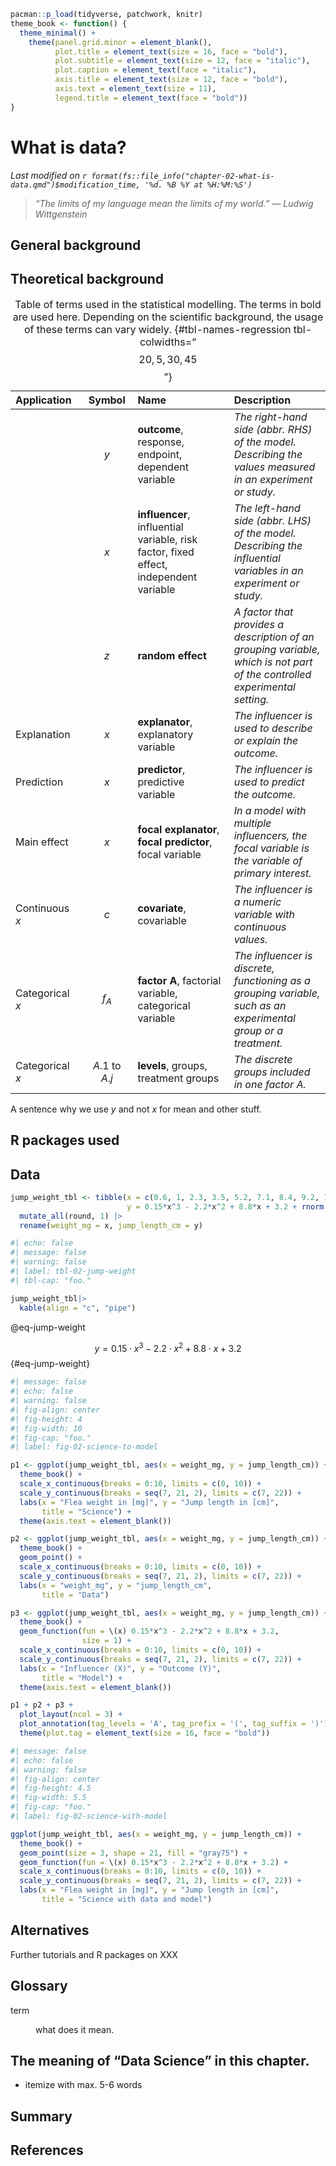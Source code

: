 ```r
pacman::p_load(tidyverse, patchwork, knitr)
theme_book <- function() {
  theme_minimal() +
    theme(panel.grid.minor = element_blank(),
          plot.title = element_text(size = 16, face = "bold"),
          plot.subtitle = element_text(size = 12, face = "italic"),
          plot.caption = element_text(face = "italic"),
          axis.title = element_text(size = 12, face = "bold"),
          axis.text = element_text(size = 11),
          legend.title = element_text(face = "bold"))
}
```

# What is data? {#sec-what-is-data}

*Last modified on `r format(fs::file_info("chapter-02-what-is-data.qmd")$modification_time, '%d. %B %Y at %H:%M:%S')`*

> *"The limits of my language mean the limits of my world." --- Ludwig Wittgenstein*

## General background

## Theoretical background


| Application | Symbol | Name | Description |
|:-------------|:--------:|:------------------|:------------------|
|  | $y$ | **outcome**, response, endpoint, dependent variable | *The right-hand side (abbr. RHS) of the model. Describing the values measured in an experiment or study.* |
|  | $x$ | **influencer**, influential variable, risk factor, fixed effect, independent variable | *The left-hand side (abbr. LHS) of the model. Describing the influential  variables in an experiment or study.* |
|  | $z$ | **random effect** | *A factor that provides a description of an grouping variable, which is not part of the controlled experimental setting.* |
| Explanation | $x$ | **explanator**, explanatory variable | *The influencer is used to describe or explain the outcome.* |
| Prediction | $x$ | **predictor**, predictive variable | *The influencer is used to predict the outcome.* |
| Main effect | $x$ | **focal explanator**, **focal predictor**, focal variable | *In a model with multiple influencers, the focal variable is the variable of primary interest.* |
| Continuous $x$ | $c$ | **covariate**, covariable | *The influencer is a numeric variable with continuous values.* |
| Categorical $x$ | $f_A$ | **factor A**, factorial variable, categorical variable | *The influencer is discrete, functioning as a grouping variable, such as an experimental group or a treatment.*  |
| Categorical $x$ | $A.1$ to $A.j$ | **levels**, groups, treatment groups | *The discrete groups included in one factor A.*  |

: Table of terms used in the statistical modelling. The terms in bold are used here. Depending on the scientific background, the usage of these terms can vary widely.  {#tbl-names-regression tbl-colwidths="$$20, 5, 30, 45$$"}

A sentence why we use $y$ and not $x$ for mean and other stuff.

## R packages used

## Data

```r
jump_weight_tbl <- tibble(x = c(0.6, 1, 2.3, 3.5, 5.2, 7.1, 8.4, 9.2, 10),
                          y = 0.15*x^3 - 2.2*x^2 + 8.8*x + 3.2 + rnorm(9, 0, 0.5)) |>
  mutate_all(round, 1) |> 
  rename(weight_mg = x, jump_length_cm = y)
```

```r
#| echo: false
#| message: false
#| warning: false
#| label: tbl-02-jump-weight
#| tbl-cap: "foo."

jump_weight_tbl|> 
  kable(align = "c", "pipe")
```

@eq-jump-weight

$$
y = 0.15\cdot x^3 - 2.2\cdot x^2 + 8.8 \cdot x + 3.2
$$ {#eq-jump-weight}

```r
#| message: false
#| echo: false
#| warning: false
#| fig-align: center
#| fig-height: 4
#| fig-width: 10
#| fig-cap: "foo."
#| label: fig-02-science-to-model

p1 <- ggplot(jump_weight_tbl, aes(x = weight_mg, y = jump_length_cm)) +
  theme_book() +
  scale_x_continuous(breaks = 0:10, limits = c(0, 10)) +
  scale_y_continuous(breaks = seq(7, 21, 2), limits = c(7, 22)) +
  labs(x = "Flea weight in [mg]", y = "Jump length in [cm]",
       title = "Science") +
  theme(axis.text = element_blank())

p2 <- ggplot(jump_weight_tbl, aes(x = weight_mg, y = jump_length_cm)) +
  theme_book() +
  geom_point() +
  scale_x_continuous(breaks = 0:10, limits = c(0, 10)) +
  scale_y_continuous(breaks = seq(7, 21, 2), limits = c(7, 22)) +
  labs(x = "weight_mg", y = "jump_length_cm",
       title = "Data")

p3 <- ggplot(jump_weight_tbl, aes(x = weight_mg, y = jump_length_cm)) +
  theme_book() +
  geom_function(fun = \(x) 0.15*x^3 - 2.2*x^2 + 8.8*x + 3.2,
                size = 1) +
  scale_x_continuous(breaks = 0:10, limits = c(0, 10)) +
  scale_y_continuous(breaks = seq(7, 21, 2), limits = c(7, 22)) +
  labs(x = "Influencer (X)", y = "Outcome (Y)",
       title = "Model") +
  theme(axis.text = element_blank())

p1 + p2 + p3 +
  plot_layout(ncol = 3) +
  plot_annotation(tag_levels = 'A', tag_prefix = '(', tag_suffix = ')') &
  theme(plot.tag = element_text(size = 16, face = "bold"))
```

```r
#| message: false
#| echo: false
#| warning: false
#| fig-align: center
#| fig-height: 4.5
#| fig-width: 5.5
#| fig-cap: "foo."
#| label: fig-02-science-with-model

ggplot(jump_weight_tbl, aes(x = weight_mg, y = jump_length_cm)) +
  theme_book() +
  geom_point(size = 3, shape = 21, fill = "gray75") +
  geom_function(fun = \(x) 0.15*x^3 - 2.2*x^2 + 8.8*x + 3.2) +
  scale_x_continuous(breaks = 0:10, limits = c(0, 10)) +
  scale_y_continuous(breaks = seq(7, 21, 2), limits = c(7, 22)) +
  labs(x = "Flea weight in [mg]", y = "Jump length in [cm]",
       title = "Science with data and model") 
```

## Alternatives

Further tutorials and R packages on XXX

## Glossary

term

:   what does it mean.

## The meaning of "Data Science" in this chapter.

-   itemize with max. 5-6 words

## Summary

## References {.unnumbered}
